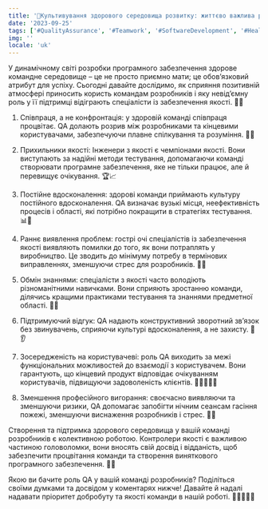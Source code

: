 ```yaml
---
title: '🌱Культивування здорового середовища розвитку: життєво важлива роль QA🌱'
date: '2023-09-25'
tags: ['#QualityAssurance', '#Teamwork', '#SoftwareDevelopment', '#HealthyEnvironment', '#QA']
img: ''
locale: 'uk'
---
```


У динамічному світі розробки програмного забезпечення здорове командне середовище – це не просто приємно мати; це обов’язковий атрибут для успіху. Сьогодні давайте дослідимо, як сприяння позитивній атмосфері приносить користь командам розробників і яку невід’ємну роль у її підтримці відіграють спеціалісти із забезпечення якості. 🤝💼

1. Співпраця, а не конфронтація: у здоровій команді співпраця процвітає. QA долають розрив між розробниками та кінцевими користувачами, забезпечуючи плавне спілкування та розуміння. 🤝🔄

2. Прихильники якості: Інженери з якості є чемпіонами якості. Вони виступають за надійні методи тестування, допомагаючи команді створювати програмне забезпечення, яке не тільки працює, але й перевищує очікування. 🏆📈

3. Постійне вдосконалення: здорові команди приймають культуру постійного вдосконалення. QA визначає вузькі місця, неефективність процесів і області, які потрібно покращити в стратегіях тестування. 📊🔄

4. Раннє виявлення проблем: гострі очі спеціалістів із забезпечення якості виявляють помилки до того, як вони потраплять у виробництво. Це зводить до мінімуму потребу в термінових виправленнях, зменшуючи стрес для розробників. 👀🦠

5. Обмін знаннями: спеціалісти з якості часто володіють різноманітними навичками. Вони сприяють зростанню команди, ділячись кращими практиками тестування та знаннями предметної області. 🧠🔄

6. Підтримуючий відгук: QA надають конструктивний зворотний зв’язок без звинувачень, сприяючи культурі вдосконалення, а не захисту. 📣👂

7. Зосередженість на користувачеві: роль QA виходить за межі функціональних можливостей до взаємодії з користувачем. Вони гарантують, що кінцевий продукт відповідає очікуванням користувачів, підвищуючи задоволеність клієнтів. 🎯👩‍💻👨‍💻

8. Зменшення професійного вигорання: своєчасно виявляючи та зменшуючи ризики, QA допомагає запобігти нічним сеансам гасіння пожежі, зменшуючи виснаження розробників і стрес. 🚒🌃

Створення та підтримка здорового середовища у вашій команді розробників є колективною роботою. Контролери якості є важливою частиною головоломки, вони вносять свій досвід і відданість, щоб забезпечити процвітання команди та створення виняткового програмного забезпечення. 🌟🚀

Якою ви бачите роль QA у вашій команді розробників? Поділіться своїми думками та досвідом у коментарях нижче! Давайте й надалі надавати пріоритет добробуту та якості команди в нашій роботі. 🤗👩‍💻👨‍💻
